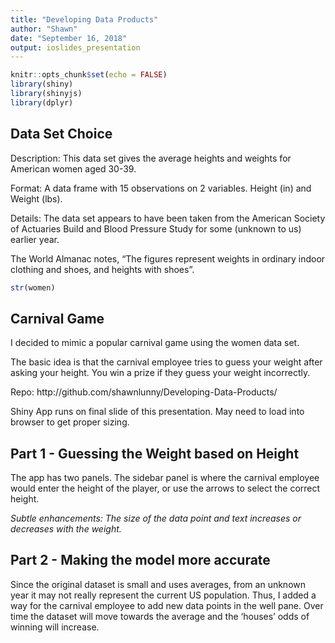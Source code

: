 ```yaml
---
title: "Developing Data Products"
author: "Shawn"
date: "September 16, 2018"
output: ioslides_presentation
---
```


```r

knitr::opts_chunk$set(echo = FALSE)
library(shiny)
library(shinyjs)
library(dplyr)

```

## Data Set Choice

Description: This data set gives the average heights and weights for American women aged 30-39.

Format: A data frame with 15 observations on 2 variables. Height (in) and Weight (lbs).

Details: The data set appears to have been taken from the American Society of Actuaries Build and Blood Pressure Study for some (unknown to us) earlier year.

The World Almanac notes, "The figures represent weights in ordinary indoor clothing and shoes, and heights with shoes".

```r

str(women)

```

## Carnival Game

I decided to mimic a popular carnival game using the women data set.

The basic idea is that the carnival employee tries to guess your weight after asking your height. You win a prize if they guess your weight incorrectly.

Repo: http://github.com/shawnlunny/Developing-Data-Products/

Shiny App runs on final slide of this presentation. May need to load into browser to get proper sizing.

## Part 1 - Guessing the Weight based on Height

The app has two panels. The sidebar panel is where the carnival employee would enter the height of the player, or use the arrows to select the correct height.

*Subtle enhancements: The size of the data point and text increases or decreases with the weight.*

## Part 2 - Making the model more accurate

Since the original dataset is small and uses averages, from an unknown year it may not really represent the current US population. Thus, I added a way for the carnival employee to add new data points in the well pane. Over time the dataset will move towards the average and the 'houses' odds of winning will increase.
